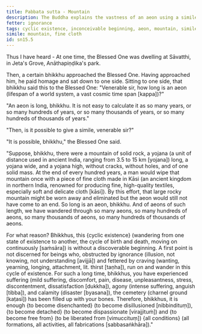 ```yaml
---
title: Pabbata sutta - Mountain
description: The Buddha explains the vastness of an aeon using a simile of wiping a mountain with a piece of fine cloth.
fetter: ignorance
tags: cyclic existence, inconceivable beginning, aeon, mountain, simile, ignorance, craving, disenchantment, detachment, liberation, sn, sn12-21, sn15
simile: mountain, fine cloth
id: sn15.5
---
```


Thus I have heard - At one time, the Blessed One was dwelling at Sāvatthi, in Jeta's Grove, Anāthapiṇḍika's park.

Then, a certain bhikkhu approached the Blessed One. Having approached him, he paid homage and sat down to one side. Sitting to one side, that bhikkhu said this to the Blessed One: "Venerable sir, how long is an aeon (lifespan of a world system, a vast cosmic time span [kappa])?"

"An aeon is long, bhikkhu. It is not easy to calculate it as so many years, or so many hundreds of years, or so many thousands of years, or so many hundreds of thousands of years."

"Then, is it possible to give a simile, venerable sir?"

"It is possible, bhikkhu," the Blessed One said.

"Suppose, bhikkhu, there were a mountain of solid rock, a yojana (a unit of distance used in ancient India, ranging from 3.5 to 15 km [yojana]) long, a yojana wide, and a yojana high, without cracks, without holes, and of one solid mass. At the end of every hundred years, a man would wipe that mountain once with a piece of fine cloth made in Kāsi (an ancient kingdom in northern India, renowned for producing fine, high-quality textiles, especially soft and delicate cloth [kāsi]). By this effort, that large rocky mountain might be worn away and eliminated but the aeon would still not have come to an end. So long is an aeon, bhikkhu. And of aeons of such length, we have wandered through so many aeons, so many hundreds of aeons, so many thousands of aeons, so many hundreds of thousands of aeons.

For what reason? Bhikkhus, this \{cyclic existence} (wandering from one state of existence to another, the cycle of birth and death, moving on continuously [saṁsāra]) is without a discoverable beginning. A first point is not discerned for beings who, obstructed by ignorance (illusion, not knowing, not understanding [avijjā]) and fettered by craving (wanting, yearning, longing, attachment, lit. thirst [taṇha]), run on and wander in this cycle of existence. For such a long time, bhikkhus, you have experienced suffering (mild suffering, discomfort, pain, disease, unpleasantness, stress, discontentment, dissatisfaction [dukkha]), agony (intense suffering, anguish [tibba]), and calamity (disaster [byasana]), the cemetery (charnel ground [kaṭasī]) has been filled up with your bones. Therefore, bhikkhus, it is enough \{to become disenchanted} (to become disillusioned [nibbindituṃ]), \{to become detached} (to become dispassionate [virajjituṁ]) and \{to become free from} (to be liberated from [vimuccituṃ]) \{all conditions} (all formations, all activities, all fabrications [sabbasaṅkhāra])."